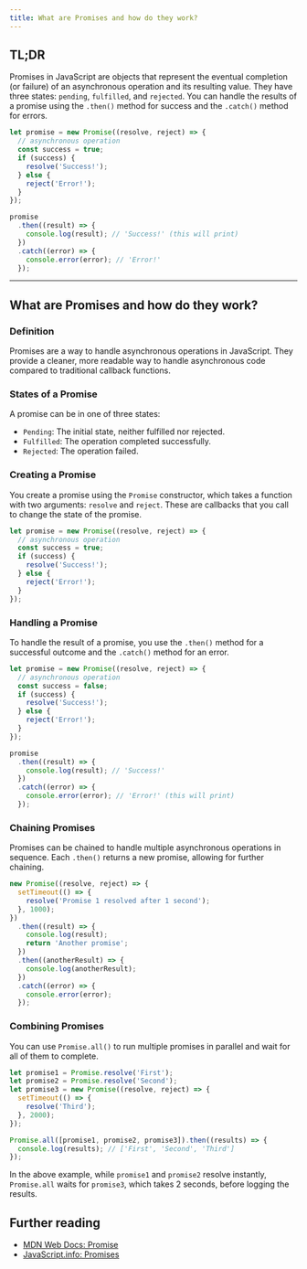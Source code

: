 ```yaml
---
title: What are Promises and how do they work?
---
```


## TL;DR

Promises in JavaScript are objects that represent the eventual completion (or failure) of an asynchronous operation and its resulting value. They have three states: `pending`, `fulfilled`, and `rejected`. You can handle the results of a promise using the `.then()` method for success and the `.catch()` method for errors.

```js live
let promise = new Promise((resolve, reject) => {
  // asynchronous operation
  const success = true;
  if (success) {
    resolve('Success!');
  } else {
    reject('Error!');
  }
});

promise
  .then((result) => {
    console.log(result); // 'Success!' (this will print)
  })
  .catch((error) => {
    console.error(error); // 'Error!'
  });
```

---

## What are Promises and how do they work?

### Definition

Promises are a way to handle asynchronous operations in JavaScript. They provide a cleaner, more readable way to handle asynchronous code compared to traditional callback functions.

### States of a Promise

A promise can be in one of three states:

- `Pending`: The initial state, neither fulfilled nor rejected.
- `Fulfilled`: The operation completed successfully.
- `Rejected`: The operation failed.

### Creating a Promise

You create a promise using the `Promise` constructor, which takes a function with two arguments: `resolve` and `reject`. These are callbacks that you call to change the state of the promise.

```js live
let promise = new Promise((resolve, reject) => {
  // asynchronous operation
  const success = true;
  if (success) {
    resolve('Success!');
  } else {
    reject('Error!');
  }
});
```

### Handling a Promise

To handle the result of a promise, you use the `.then()` method for a successful outcome and the `.catch()` method for an error.

```js live
let promise = new Promise((resolve, reject) => {
  // asynchronous operation
  const success = false;
  if (success) {
    resolve('Success!');
  } else {
    reject('Error!');
  }
});

promise
  .then((result) => {
    console.log(result); // 'Success!'
  })
  .catch((error) => {
    console.error(error); // 'Error!' (this will print)
  });
```

### Chaining Promises

Promises can be chained to handle multiple asynchronous operations in sequence. Each `.then()` returns a new promise, allowing for further chaining.

```js live
new Promise((resolve, reject) => {
  setTimeout(() => {
    resolve('Promise 1 resolved after 1 second');
  }, 1000);
})
  .then((result) => {
    console.log(result);
    return 'Another promise';
  })
  .then((anotherResult) => {
    console.log(anotherResult);
  })
  .catch((error) => {
    console.error(error);
  });
```

### Combining Promises

You can use `Promise.all()` to run multiple promises in parallel and wait for all of them to complete.

```js live
let promise1 = Promise.resolve('First');
let promise2 = Promise.resolve('Second');
let promise3 = new Promise((resolve, reject) => {
  setTimeout(() => {
    resolve('Third');
  }, 2000);
});

Promise.all([promise1, promise2, promise3]).then((results) => {
  console.log(results); // ['First', 'Second', 'Third']
});
```

In the above example, while `promise1` and `promise2` resolve instantly, `Promise.all` waits for `promise3`, which takes 2 seconds, before logging the results.

## Further reading

- [MDN Web Docs: Promise](https://developer.mozilla.org/en-US/docs/Web/JavaScript/Reference/Global_Objects/Promise)
- [JavaScript.info: Promises](https://javascript.info/promise-basics)
